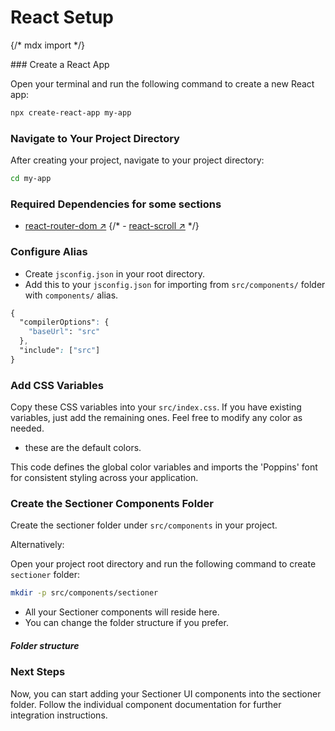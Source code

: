 # React Setup


{/* mdx import */}

<Steps>
### Create a React App

Open your terminal and run the following command to create a new React app:

```bash copy
npx create-react-app my-app
```

### Navigate to Your Project Directory

After creating your project, navigate to your project directory:

```bash copy
cd my-app
```

### Required Dependencies for some sections

- [react-router-dom ↗](https://reactrouter.com/en/main/start/tutorial)
{/* - [react-scroll ↗](https://reactrouter.com/en/main/start/tutorial) */}

### Configure Alias

- Create `jsconfig.json` in your root directory.
- Add this to your `jsconfig.json` for importing from `src/components/` folder with `components/` alias.

```css showLineNumbers filename="vite.config.js" copy {7-11}
{
  "compilerOptions": {
    "baseUrl": "src"
  },
  "include": ["src"]
}
```

### Add CSS Variables

Copy these CSS variables into your `src/index.css`. If you have existing variables, just add the remaining ones. Feel free to modify any color as needed.

- these are the default colors.

This code defines the global color variables and imports the 'Poppins' font for consistent styling across your application.
 
<CssVariablesReact />

### Create the Sectioner Components Folder

Create the sectioner folder under `src/components` in your project.

Alternatively:

Open your project root directory and run the following command to create `sectioner` folder:

```bash copy
mkdir -p src/components/sectioner
```

- All your Sectioner components will reside here.
- You can change the folder structure if you prefer.


##### Folder structure

<FileTree>
  <FileTree.Folder name="my-app" defaultOpen>
    <FileTree.Folder name="node_modules" />
    <FileTree.Folder name="public" />
    <FileTree.Folder name="src" defaultOpen>
      <FileTree.Folder name="components" defaultOpen>
        <FileTree.Folder name="sectioner" defaultOpen />
      </FileTree.Folder>
    </FileTree.Folder>
    <FileTree.File name="package-lock.json" />
    <FileTree.File name="package.json" />
  </FileTree.Folder>
</FileTree>

### Next Steps

Now, you can start adding your Sectioner UI components into the sectioner folder. Follow the individual component documentation for further integration instructions.

</Steps>
